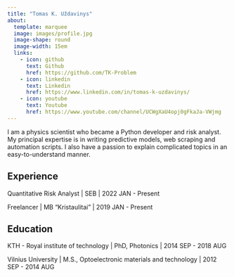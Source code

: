 ```yaml
---
title: "Tomas K. Uždavinys"
about:
  template: marquee
  image: images/profile.jpg
  image-shape: round
  image-width: 15em
  links:
    - icon: github
      text: Github
      href: https://github.com/TK-Problem
    - icon: linkedin
      text: Linkedin
      href: https://www.linkedin.com/in/tomas-k-uzdavinys/
    - icon: youtube
      text: Youtube
      href: https://www.youtube.com/channel/UCWgXaU4opj0gFkaJa-VWjmg
---
```


I am a physics scientist who became a Python developer and risk analyst. My principal expertise is in writing predictive models, web scraping and automation scripts. I also have a passion to explain complicated topics in an easy-to-understand manner.

## Experience

Quantitative Risk Analyst \| SEB \| 2022 JAN - Present

Freelancer \| MB "Kristaulitai" \| 2019 JAN - Present

## Education

KTH - Royal institute of technology \| PhD, Photonics \| 2014 SEP - 2018 AUG

Vilnius University \| M.S., Optoelectronic materials and technology \| 2012 SEP - 2014 AUG
